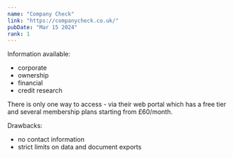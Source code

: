 ```yaml
---
name: "Company Check"
link: "https://companycheck.co.uk/"
pubDate: "Mar 15 2024"
rank: 1
---
```


Information available:

- corporate
- ownership
- financial
- credit research

There is only one way to access - via their web portal which has a free tier and several membership
plans starting from £60/month.

Drawbacks:

- no contact information
- strict limits on data and document exports
